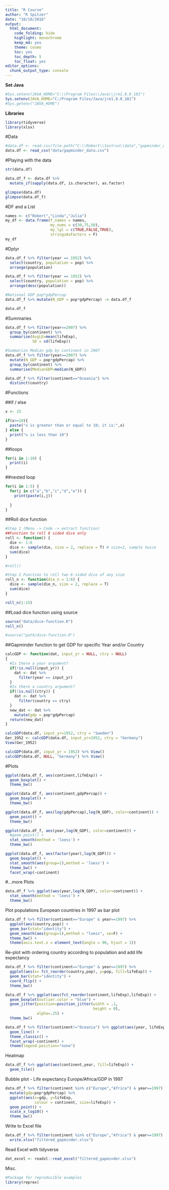 ```yaml
---
title: "R Course"
author: "R Spitzer"
date: "10/10/2018"
output: 
  html_document: 
    code_folding: hide
    highlight: monochrome
    keep_md: yes
    theme: cosmo
    toc: yes
    toc_depth: 5
    toc_float: yes
editor_options: 
  chunk_output_type: console
---
```

**Set Java**
```r
#Sys.setenv(JAVA_HOME="C:\\Program Files\\Java\\jre1.8.0_181")
Sys.setenv(JAVA_HOME="C:/Program Files/Java/jre1.8.0_181")
#Sys.getenv("JAVA_HOME")
```

**Libraries**
```r
library(tidyverse)
library(xlsx)
```

#Data
```r
#data.df <- read.csv(file.path("C:\\Robert\\testrun\\data","gapminder_data.csv"))
data.df <- read_csv("data/gapminder_data.csv")
```

#Playing with the data
```r
str(data.df)

data.df_f <- data.df %>% 
  mutate_if(sapply(data.df, is.character), as.factor)

glimpse(data.df)
glimpse(data.df_f)
```

#DF and a List
```r
names <- c("Robert","Linda","Julia")
my_df <- data.frame(f_names = names,
                    my_nums = c(30,75,50),
                    my_lgl = c(TRUE,FALSE,TRUE),
                    stringsAsFactors = F)
my_df
```

#Dplyr
```r
data.df_f %>% filter(year == 1952) %>% 
  select(country, population = pop) %>% 
  arrange(population)

data.df_f %>% filter(year == 1952) %>% 
  select(country, population = pop) %>% 
  arrange(desc(population))

#National GDP pop*gdpPercap
data.df_f %>% mutate(N_GDP = pop*gdpPercap) -> data.df_f

data.df_f 
```

#Summaries
```r
data.df_f %>% filter(year==2007) %>% 
  group_by(continent) %>% 
  summarise(AvgLE=mean(lifeExp),
            SD = sd(lifeExp))

#Summarize Median gdp by continent in 2007
data.df_f %>% filter(year==2007) %>% 
  mutate(N_GDP = pop*gdpPercap) %>% 
  group_by(continent) %>% 
  summarise(MedianGDP=median(N_GDP))

data.df_f %>% filter(continent=="Oceania") %>% 
  distinct(country)
```

#Functions

##if / else
```r
x <- 15

if(x>=10){
  paste("x is greater than or equal to 10; it is:",x)
} else {
  print("x is less than 10")
}
```

##loops
```r
for(i in 1:10) {
  print(i)
}
```

##nested loop
```r
for(i in 1:5) {
  for(j in c("a","b","c","d","e")) {
    print(paste(i,j))
    
  }
}
```

##Roll dice function
```r
#Step 1 (Menu -> Code -> extract function)
##Function to roll 6 sided dice only
roll <- function() {
  die <- 1:6
  dice <- sample(die, size = 2, replace = T) # size=2, sample twice
  sum(dice)
}

#roll()

#Step 2 Function to roll two 6-sided dice of any size
roll_n <- function(die_n = 1:6) {
  dice <- sample(die_n, size = 2, replace = T)
  sum(dice)
}

roll_n(1:15)
```

##Load dice function using source
```r
source("data/dice-function.R")
roll_n()

#source("path/dice-function.R")
```

##Gapminder function to get GDP for specific Year and/or Country
```r
calcGDP <- function(dat, input_yr = NULL, ctry = NULL)
{
  #Is there a year argument?
  if(!is.null(input_yr)) {
    dat <- dat %>% 
      filter(year == input_yr)
  }
  #Is there a country argument?
  if(!is.null(ctry)) {
    dat <- dat %>% 
      filter(country == ctry)
  }
  new_dat <- dat %>% 
    mutate(gdp = pop*gdpPercap)
  return(new_dat)
}

calcGDP(data.df, input_yr=1952, ctry = "Sweden")
Ger_1952 <- calcGDP(data.df, input_yr=1952, ctry = "Germany")
View(Ger_1952)

calcGDP(data.df, input_yr = 1952) %>% View()
calcGDP(data.df, NULL, "Germany") %>% View()
```

#Plots
```r
ggplot(data.df_f, aes(continent,lifeExp)) +
  geom_boxplot() +
  theme_bw()

ggplot(data.df_f, aes(continent,gdpPercap)) +
  geom_boxplot() +
  theme_bw()

ggplot(data.df_f, aes(log(gdpPercap),log(N_GDP), color=continent)) +
  geom_point() +
  theme_bw()

ggplot(data.df_f, aes(year,log(N_GDP), color=continent)) +
  #geom_point() +
  stat_smooth(method = 'loess') +
  theme_bw()

ggplot(data.df_f, aes(factor(year),log(N_GDP))) +
  geom_boxplot() +
  stat_smooth(aes(group=1),method = 'loess') +
  theme_bw() +
  facet_wrap(~continent)
```

#...more Plots
```r
data.df_f %>% ggplot(aes(year,log(N_GDP), color=continent)) + 
  stat_smooth(method = 'loess') +
  theme_bw()
```

Plot populations European countries in 1997 as bar plot
```r
data.df_f %>% filter(continent=="Europe" & year==1997) %>% 
  ggplot(aes(country,pop)) + 
  geom_bar(stat="identity") + 
  geom_smooth(aes(group=1),method = "loess", se=F) +
  theme_bw() + 
  theme(axis.text.x = element_text(angle = 90, hjust = 1))
```

Re-plot with ordering country according to population and add life expectancy
```r
data.df_f %>% filter(continent=="Europe" & year==1997) %>% 
  ggplot(aes(x= fct_reorder(country,pop), y=pop, fill=lifeExp)) + 
  geom_bar(stat="identity") +
  coord_flip() +
  theme_bw()
```

```r
data.df_f %>% ggplot(aes(fct_reorder(continent,lifeExp),lifeExp)) +
  geom_boxplot(outlier.color = "blue") +
  geom_jitter(position=position_jitter(width = .1,
                                       height = 0),
              alpha=.25) +
  theme_bw()
```

```r
data.df_f %>% filter(continent!="Oceania") %>% ggplot(aes(year, lifeExp, color=country)) +
  geom_line() +
  theme_classic() +
  facet_wrap(~continent) +
  theme(legend.position="none")
```

Heatmap
```r
data.df_f %>% ggplot(aes(continent,year, fill=lifeExp)) +
  geom_tile()
```

Bubble plot - Life expectancy Europe/Africa/GDP in 1997
```r
data.df_f %>% filter(continent %in% c("Europe","Africa") & year==1997) %>% 
  mutate(gdp=pop*gdpPercap) %>% 
  ggplot(aes(x=gdp, y=lifeExp,
             colour = continent, size=lifeExp)) +
  geom_point() +
  scale_x_log10() +
  theme_bw()
```

Write to Excel file
```r
data.df_f %>% filter(continent %in% c("Europe","Africa") & year==1997) %>% 
  write.xlsx("filtered_gapminder.xlsx")
```

Read Excel with tidyverse
```r
dat_excel <- readxl::read_excel("filtered_gapminder.xlsx")
```

Misc.
```r
#Package for reproducible examples
library(reprex)
```










